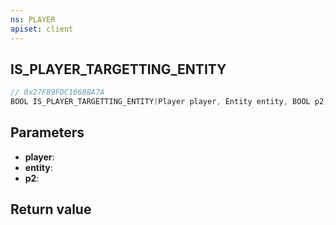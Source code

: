 ```yaml
---
ns: PLAYER
apiset: client
---
```

## IS_PLAYER_TARGETTING_ENTITY

```c
// 0x27F89FDC16688A7A
BOOL IS_PLAYER_TARGETTING_ENTITY(Player player, Entity entity, BOOL p2);
```


## Parameters
* **player**:
* **entity**:
* **p2**:

## Return value